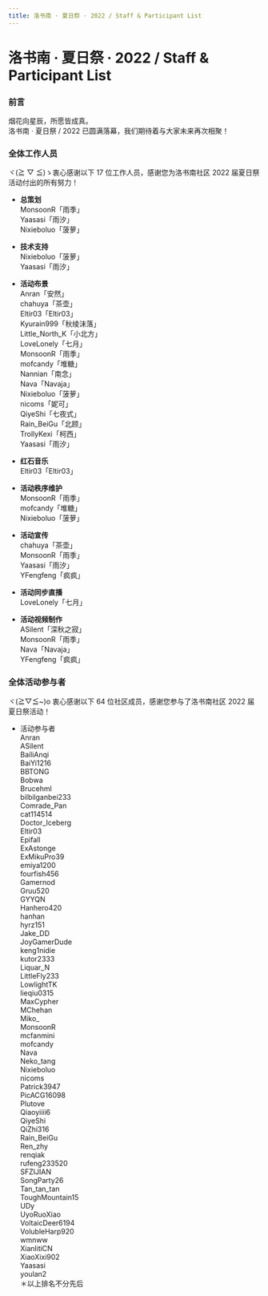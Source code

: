 ```yaml
---
title: 洛书南 · 夏日祭 · 2022 / Staff & Participant List
---
```




# 洛书南 · 夏日祭 · 2022 / Staff & Participant List


### 前言

烟花向星辰，所愿皆成真。\
洛书南 · 夏日祭 / 2022 已圆满落幕，我们期待着与大家未来再次相聚！


### 全体工作人员

<Callout emoji="⚡️">
  ヾ(≧ ▽ ≦)ゝ衷心感谢以下 17 位工作人员，感谢您为洛书南社区 2022 届夏日祭活动付出的所有努力！
</Callout>

- **总策划**\
MonsoonR「雨季」\
Yaasasi「雨汐」\
Nixieboluo「菠萝」

- **技术支持**\
Nixieboluo「菠萝」\
Yaasasi「雨汐」

- **活动布景**\
Anran「安然」\
chahuya「茶壶」\
Eltir03「Eltir03」\
Kyurain999「秋绫沫落」\
Little&#95;North&#95;K「小北方」\
LoveLonely「七月」\
MonsoonR「雨季」\
mofcandy「堆糖」\
Nannian「南念」\
Nava「Navaja」\
Nixieboluo「菠萝」\
nicoms「妮可」\
QiyeShi「七夜式」\
Rain&#95;BeiGu「北顾」\
TrollyKexi「柯西」\
Yaasasi「雨汐」

- **红石音乐**\
Eltir03「Eltir03」

- **活动秩序维护**\
MonsoonR「雨季」\
mofcandy「堆糖」\
Nixieboluo「菠萝」

- **活动宣传**\
chahuya「茶壶」\
MonsoonR「雨季」\
Yaasasi「雨汐」\
YFengfeng「疯疯」

- **活动同步直播**\
LoveLonely「七月」

- **活动视频制作**\
ASilent「深秋之寂」\
MonsoonR「雨季」\
Nava「Navaja」\
YFengfeng「疯疯」


### 全体活动参与者

<Callout emoji="⚡️">
  ヾ(≧▽≦&#126;)o 衷心感谢以下 64 位社区成员，感谢您参与了洛书南社区 2022 届夏日祭活动！
</Callout>

- 活动参与者\
Anran\
ASilent\
BailiAnqi\
BaiYi1216\
BBTONG\
Bobwa\
Brucehml\
bilbilganbei233\
Comrade&#95;Pan\
cat114514\
Doctor&#95;Iceberg\
Eltir03\
Epifall\
ExAstonge\
ExMikuPro39\
emiya1200\
fourfish456\
Gamernod\
Gruu520\
GYYQN\
Hanhero420\
hanhan\
hyrz151\
Jake&#95;DD\
JoyGamerDude\
keng1nidie\
kutor2333\
Liquar&#95;N\
LittleFly233\
LowlightTK\
lieqiu0315\
MaxCypher\
MChehan\
Miko&#95;\
MonsoonR\
mcfanmini\
mofcandy\
Nava\
Neko&#95;tang\
Nixieboluo\
nicoms\
Patrick3947\
PicACG16098\
Plutove\
Qiaoyiiii6\
QiyeShi\
QiZhi316\
Rain&#95;BeiGu\
Ren&#95;zhy\
renqiak\
rufeng233520\
SFZIJIAN\
SongParty26\
Tan&#95;tan&#95;tan\
ToughMountain15\
UDy\
UyoRuoXiao\
VoltaicDeer6194\
VolubleHarp920\
wmnww\
XianlitiCN\
XiaoXixi902\
Yaasasi\
youlan2\
＊以上排名不分先后